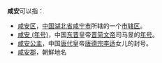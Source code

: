 '''咸安'''可以指：

* [[咸安区|咸安区]]，[[中国|中国]][[湖北省|湖北省]][[咸宁市|咸宁市]]所辖的一个[[市辖区|市辖区]]。
* [[咸安_(年号)|咸安 (年号)]]，中国[[东晋|东晋]]皇帝[[晋简文帝|晋简文帝]]司马昱的[[年号|年号]]。
* [[咸安公主|咸安公主]]，中国[[唐代|唐代]]皇帝[[唐德宗|唐德宗]][[李适|李适]]女儿的封号。
* [[咸安郡|咸安郡]]，朝鮮地名
{{disambig|Cat=二字亞洲相關消歧義}}